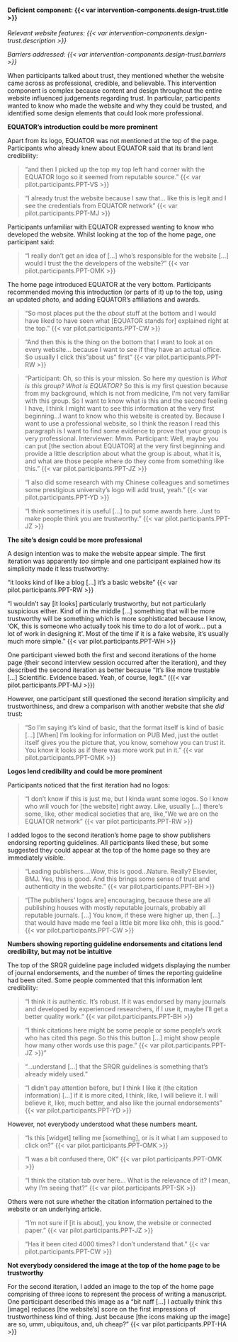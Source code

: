 #### Deficient component: {{< var intervention-components.design-trust.title >}}

_Relevant website features: {{< var intervention-components.design-trust.description >}}_

_Barriers addressed: {{< var intervention-components.design-trust.barriers >}}_

When participants talked about trust, they mentioned whether the website came across as professional, credible, and believable. This intervention component is complex because content and design throughout the entire website influenced judgements regarding trust. In particular, participants wanted to know who made the website and why they could be trusted, and identified some design elements that could look more professional. 

**EQUATOR's introduction could be more prominent**

Apart from its logo, EQUATOR was not mentioned at the top of the page. Participants who already knew about EQUATOR said that its brand lent credibility: 

> "and then I picked up the top my top left hand corner with the EQUATOR logo so it seemed from reputable source." {{< var pilot.participants.PPT-VS >}}

> "I already trust the website because I saw that... like this is legit and I see the credentials from EQUATOR network" {{< var pilot.participants.PPT-MJ >}}

Participants unfamiliar with EQUATOR expressed wanting to know who developed the website. Whilst looking at the top of the home page, one participant said:

> "I really don't get an idea of [...] who's responsible for the website [...] would I trust the the developers of the website?" {{< var pilot.participants.PPT-OMK >}}

The home page introduced EQUATOR at the very bottom. Participants recommended moving this introduction (or parts of it) up to the top, using an updated photo, and adding EQUATOR's affiliations and awards. 

> "So most places put the the _about_ stuff at the bottom and I would have liked to have seen what [EQUATOR stands for] explained right at the top." {{< var pilot.participants.PPT-CW >}}

> "And then this is the thing on the bottom that I want to look at on every website... because I want to see if they have an actual office. So usually I click this "about us" first" {{< var pilot.participants.PPT-RW >}}

> "Participant: Oh, so this is your mission. So here my question is _What is this group? What is EQUATOR?_ So this is my first question because from my background, which is not from medicine, I'm not very familiar with this group. So I want to know what is this and the second feeling I have, I think I might want to see this information at the very first beginning...I want to know who this website is created by. Because I want to use a professional website, so I think the reason I read this paragraph is I want to find some evidence to prove that your group is very professional.
> Interviewer: Mmm.
> Participant: Well, maybe you can put [the section about EQUATOR] at the very first beginning and provide a little description about what the group is about, what it is, and what are those people where do they come from something like this." {{< var pilot.participants.PPT-JZ >}}

> "I also did some research with my Chinese colleagues and sometimes some prestigious university's logo will add trust, yeah." {{< var pilot.participants.PPT-YD >}}

> "I think sometimes it is useful [...] to put some awards here. Just to make people think you are trustworthy." {{< var pilot.participants.PPT-JZ >}}

**The site's design could be more professional**

A design intention was to make the website appear simple. The first iteration was apparently _too_ simple and one participant explained how its simplicity made it less trustworthy:

"it looks kind of like a blog [...] it's a basic website" {{< var pilot.participants.PPT-RW >}}

"I wouldn't say [it looks] particularly trustworthy, but not particularly suspicious either. Kind of in the middle [...] something that will be more trustworthy will be something which is more sophisticated because I know, 'OK, this is someone who actually took his time to do a lot of work... put a lot of work in designing it'. Most of the time if it is a fake website, it's usually much more simple." {{< var pilot.participants.PPT-WH >}}

One participant viewed both the first and second iterations of the home page (their second interview session occurred after the iteration), and they described the second iteration as better because "It's like more trustable [...] Scientific. Evidence based. Yeah, of course, legit." ({{< var pilot.participants.PPT-MJ >}})

However, one participant still questioned the second iteration simplicity and trustworthiness, and drew a comparison with another website that she _did_ trust:

> "So I'm saying it's kind of basic, that the format itself is kind of basic [...] [When] I'm looking for information on PUB Med, just the outlet itself gives you the picture that, you know, somehow you can trust it. You know it looks as if there was more work put in it." {{< var pilot.participants.PPT-OMK >}}

**Logos lend credibility and could be more prominent**

Participants noticed that the first iteration had no logos:

> "I don't know if this is just me, but I kinda want some logos. So I know who will
vouch for [the website] right away. Like, usually [...] there's some, like, other medical societies that are, like, "We we are on the EQUATOR network" {{< var pilot.participants.PPT-RW >}}

I added logos to the second iteration's home page to show publishers endorsing reporting guidelines. All participants liked these, but some suggested they could appear at the top of the home page so they are immediately visible.

> "Leading publishers....Wow, this is good...Nature. Really? Elsevier, BMJ. Yes, this is good. And this brings some sense of trust and authenticity in the website." {{< var pilot.participants.PPT-BH >}}

> "[The publishers' logos are] encouraging, because these are all publishing houses with mostly reputable journals, probably all reputable journals. [...] You know, if these were higher up, then [...] that would have made me feel a little bit more like ohh, this is good." {{< var pilot.participants.PPT-CW >}}

**Numbers showing reporting guideline endorsements and citations lend credibility, but may not be intuitive**

The top of the SRQR guideline page included widgets displaying the number of journal endorsements, and the number of times the reporting guideline had been cited. Some people commented that this information lent credibility: 

> "I think it is authentic. It's robust. If it was endorsed by many journals and developed by experienced researchers, if I use it, maybe I'll get a better quality work." {{< var pilot.participants.PPT-BH >}}

> "I think citations here might be some people or some people's work who has cited this page. So this this button [...] might show people how many other words use this page." {{< var pilot.participants.PPT-JZ >}}"

> "...understand [...] that the SRQR guidelines is something that's already widely used."

> "I didn't pay attention before, but I think I like it (the citation information) [...] if it is more cited, I think, like, I will believe it. I will believe it, like, much better, and also like the journal endorsements" {{< var pilot.participants.PPT-YD >}}

However, not everybody understood what these numbers meant.

> "Is this [widget] telling me [something], or is it what I am supposed to click on?" {{< var pilot.participants.PPT-OMK >}}

> "I was a bit confused there, OK" {{< var pilot.participants.PPT-OMK >}}

> "I think the citation tab over here... What is the relevance of it? I mean, why I'm seeing that?" {{< var pilot.participants.PPT-SK >}}

Others were not sure whether the citation information pertained to the website or an underlying article. 

> "I'm not sure if [it is about], you know, the website or connected paper." {{< var pilot.participants.PPT-JZ >}}

> "Has it been cited 4000 times? I don't understand that." {{< var pilot.participants.PPT-CW >}}

**Not everybody considered the image at the top of the home page to be trustworthy**

For the second iteration, I added an image to the top of the home page comprising of three icons to represent the process of writing a manuscript. One participant described this image as a "bit naff [...] I actually think this [image] reduces [the website's] score on the first impressions of trustworthiness kind of thing. Just because [the icons making up the image] are so, umm, ubiquitous, and, uh cheap?" {{< var pilot.participants.PPT-HA >}}